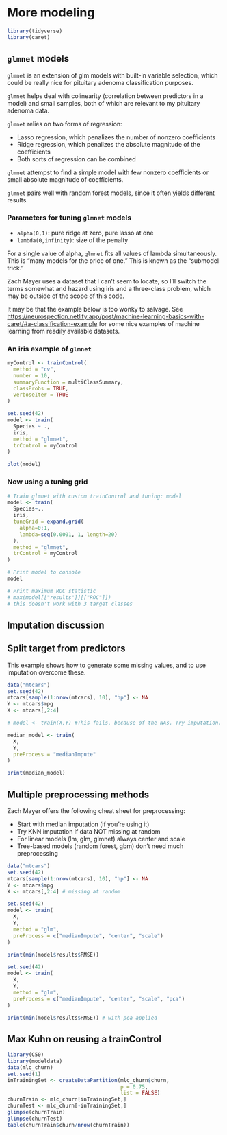 # More modeling {#moremodeling}

```r
library(tidyverse)
library(caret)
```

## `glmnet` models

`glmnet` is an extension of glm models with built-in variable selection, which could be really nice for pituitary adenoma classification purposes.

`glmnet` helps deal with colinearity (correlation between predictors in a model) and small samples, both of which are relevant to my pituitary adenoma data. 

`glmnet` relies on two forms of regression:

  * Lasso regression, which penalizes the number of nonzero coefficients
  * Ridge regression, which penalizes the absolute magnitude of the coefficients
  * Both sorts of regression can be combined
  
`glmnet` attempst to find a simple model with few nonzero coefficients or small absolute magnitude of coefficients. 

`glmnet` pairs well with random forest models, since it often yields different results. 

### Parameters for tuning `glmnet` models

  * `alpha(0,1)`: pure ridge at zero, pure lasso at one
  * `lambda(0,infinity)`: size of the penalty
  
For a single value of alpha, `glmnet` fits all values of lambda simultaneously. This is "many models for the price of one." This is known as the "submodel trick."  

Zach Mayer uses a dataset that I can't seem to locate, so I'll switch the terms somewhat and hazard using iris and a three-class problem, which may be outside of the scope of this code. 

It may be that the example below is too wonky to salvage. See <https://neurospection.netlify.app/post/machine-learning-basics-with-caret/#a-classification-example> for some nice examples of machine learning from readily available datasets.

### An iris example of `glmnet`

```r
myControl <- trainControl(
  method = "cv",
  number = 10,
  summaryFunction = multiClassSummary,
  classProbs = TRUE,
  verboseIter = TRUE
)

set.seed(42)
model <- train(
  Species ~ .,
  iris,
  method = "glmnet",
  trControl = myControl
)

plot(model)
```

### Now using a tuning grid

```r
# Train glmnet with custom trainControl and tuning: model
model <- train(
  Species~., 
  iris,
  tuneGrid = expand.grid(
    alpha=0:1,
    lambda=seq(0.0001, 1, length=20)
  ),
  method = "glmnet",
  trControl = myControl
)

# Print model to console
model

# Print maximum ROC statistic
# max(model[["results"]][["ROC"]])
# this doesn't work with 3 target classes
```


## Imputation discussion

## Split target from predictors

This example shows how to generate some missing values, and to use imputation overcome these.

```r
data("mtcars")
set.seed(42)
mtcars[sample(1:nrow(mtcars), 10), "hp"] <- NA
Y <- mtcars$mpg
X <- mtcars[,2:4]

# model <- train(X,Y) #This fails, because of the NAs. Try imputation.

median_model <- train(
  X,
  Y,
  preProcess = "medianImpute"
)

print(median_model)

```

## Multiple preprocessing methods

Zach Mayer offers the following cheat sheet for preprocessing:

* Start with median imputation (if you're using it)
* Try KNN imputation if data NOT missing at random
* For linear models (lm, glm, glmnet) always center and scale
* Tree-based models (random forest, gbm) don't need much preprocessing

```r
data("mtcars")
set.seed(42)
mtcars[sample(1:nrow(mtcars), 10), "hp"] <- NA
Y <- mtcars$mpg
X <- mtcars[,2:4] # missing at random

set.seed(42)
model <- train(
  X,
  Y,
  method = "glm",
  preProcess = c("medianImpute", "center", "scale")
)

print(min(model$results$RMSE))

set.seed(42)
model <- train(
  X,
  Y,
  method = "glm",
  preProcess = c("medianImpute", "center", "scale", "pca")
)

print(min(model$results$RMSE)) # with pca applied
```

## Max Kuhn on reusing a trainControl

```r
library(C50)
library(modeldata)
data(mlc_churn)
set.seed(1)
inTrainingSet <- createDataPartition(mlc_churn$churn, 
                                     p = 0.75,
                                     list = FALSE)
churnTrain <- mlc_churn[inTrainingSet,]
churnTest <- mlc_churn[-inTrainingSet,]
glimpse(churnTrain)
glimpse(churnTest)
table(churnTrain$churn/nrow(churnTrain))
```

